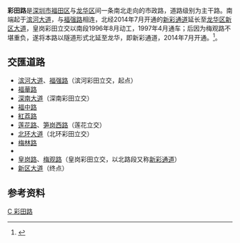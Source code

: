 {{Infobox China Road
|路牌类型= Shenzhen
|中文道路名称=彩田路
|道路英文名=Caitian Rd
|图片=File:Caitian Rd(Meilin Section), Shenzhen, China.jpg
|图片说明=彩田路（近皇岗彩田立交）
|道路方向=NS
|道路属性=主干路
|道路总长度=8.2
|车速限制=
|行车线数量=
|所在地区={{CHN}}[[广东省|广东省]][[深圳市|深圳市]][[福田区|福田区]]、[[龙华区_(深圳市)|龙华区]]
|起点=[[滨河大道|滨河大道]]车公庙立交
|终点=[[新区大道|新区大道]]
|道路命名日期=
|命名缘由=[[彩田村|彩田村]]
|道路旧名=
|道路动工日期=1996年8月
|通车日期=1997年4月
|路段主要建筑=
}}
'''彩田路'''是[[深圳市|深圳市]][[福田区|福田区]]与[[龙华区_(深圳市)|龙华区]]间一条南北走向的市政路，道路级别为主干路。南端起于[[滨河大道|滨河大道]]，与[[福强路|福强路]]相连，北经2014年7月开通的[[新彩通道|新彩通道]]延长至[[龙华区_(深圳市)|龙华区]][[新区大道|新区大道]]，皇岗彩田立交以南段1996年8月动工，1997年4月通车；后因为梅观路不堪重负，遂将本路以隧道形式北延至龙华，即新彩通道，2014年7月开通。<ref>{{cite news|url=http://szsb.sznews.com/html/2014-07/31/content_2957241.htm|title=新彩通道正式通车|author=肖晗|publisher=深圳商报|date=2014年7月31日|language=zh-hans|accessdate=2015-11-16|deadurl=yes|archiveurl=https://web.archive.org/web/20151118054930/http://szsb.sznews.com/html/2014-07/31/content_2957241.htm|archivedate=2015年11月18日}}</ref>。

==交匯道路==
*[[滨河大道|滨河大道]]、[[福强路|福强路]]（滨河彩田立交，起点）
*[[福華路|福華路]]
*[[深南大道|深南大道]]（深南彩田立交）
*[[福中路|福中路]]
*[[紅荔路|紅荔路]]
*[[蓮花路_(深圳)|莲花路]]、[[笋岗路|笋岗西路]]（莲花立交）
*[[北环大道|北环大道]]（北环彩田立交）
*[[梅林路|梅林路]]
*
*[[皇崗路|皇岗路]]、[[梅观路|梅观路]]（皇岗彩田立交，以北路段又称[[新彩通道|新彩通道]]）
*[[新区大道|新区大道]]（终点）

== 参考资料 ==
{{reflist}}

{{深圳小作品}}
{{深圳市主要道路}}
[[Category:深圳道路|C 彩田路]]